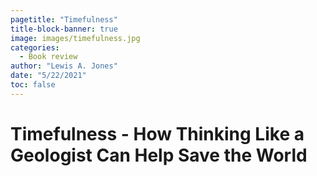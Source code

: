 ```yaml
---
pagetitle: "Timefulness"
title-block-banner: true
image: images/timefulness.jpg
categories: 
  - Book review
author: "Lewis A. Jones"
date: "5/22/2021"
toc: false
---
```


# Timefulness - How Thinking Like a Geologist Can Help Save the World